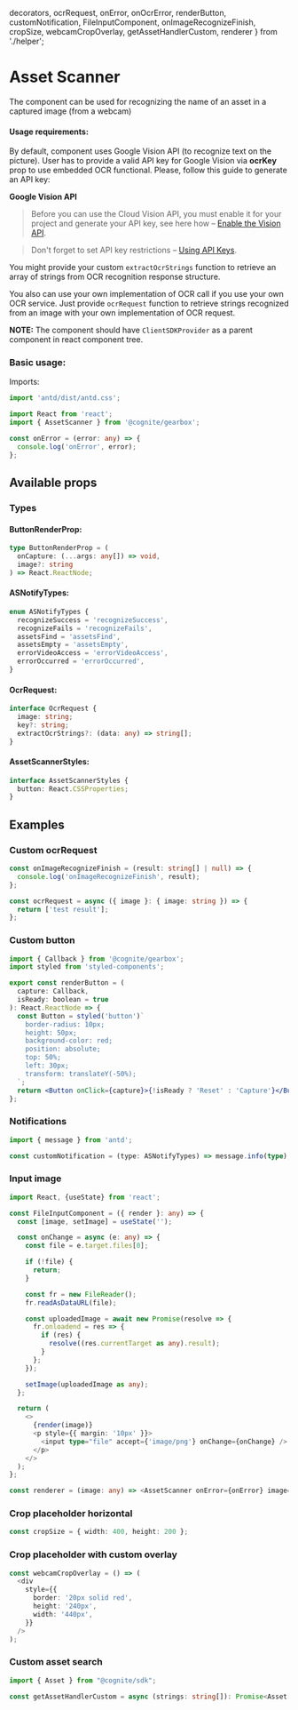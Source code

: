   decorators,
  ocrRequest,
  onError,
  onOcrError,
  renderButton,
  customNotification,
  FileInputComponent,
  onImageRecognizeFinish,
  cropSize,
  webcamCropOverlay,
  getAssetHandlerCustom,
  renderer
} from './helper';

<Meta title="Assets/AssetScanner" decorators={decorators}/>

# Asset Scanner

The component can be used for recognizing the name of an asset in a captured image (from a webcam)

#### Usage requirements:

By default, component uses Google Vision API (to recognize text on the picture). User has to provide a valid API key for Google Vision via **ocrKey** prop to use embedded OCR functional.
Please, follow this guide to generate an API key:

**Google Vision API**

> Before you can use the Cloud Vision API, you must enable it for your project and generate your API key, see here how – [Enable the Vision API](https://cloud.google.com/vision/docs/before-you-begin).

> Don't forget to set API key restrictions – [Using API Keys](https://cloud.google.com/docs/authentication/api-keys).

You might provide your custom `extractOcrStrings` function to retrieve an array of strings from OCR recognition response structure.

You also can use your own implementation of OCR call if you use your own OCR service.
Just provide `ocrRequest` function to retrieve strings recognized from an image with your own implementation of OCR request.

**NOTE:** The component should have `ClientSDKProvider` as a parent component in react component tree.

### Basic usage:

Imports:

```typescript
import 'antd/dist/antd.css';

import React from 'react';
import { AssetScanner } from '@cognite/gearbox';

```
```typescript
const onError = (error: any) => {
  console.log('onError', error);
};
```

<Preview>
  <Story name="Basic usage" >
    <AssetScanner
      onError={onError}
      ocrKey={'YOUR_GOOGLE_VISION_KEY'}
    />
  </Story>
</Preview>

## Available props

<Props of={AssetScanner} />

### Types

#### ButtonRenderProp:

```typescript
type ButtonRenderProp = (
  onCapture: (...args: any[]) => void,
  image?: string
) => React.ReactNode;
```

#### ASNotifyTypes:

```typescript
enum ASNotifyTypes {
  recognizeSuccess = 'recognizeSuccess',
  recognizeFails = 'recognizeFails',
  assetsFind = 'assetsFind',
  assetsEmpty = 'assetsEmpty',
  errorVideoAccess = 'errorVideoAccess',
  errorOccurred = 'errorOccurred',
}
```

#### OcrRequest:

```typescript
interface OcrRequest {
  image: string;
  key?: string;
  extractOcrStrings?: (data: any) => string[];
}
```

#### AssetScannerStyles:

```typescript
interface AssetScannerStyles {
  button: React.CSSProperties;
}
```

## Examples

### Custom ocrRequest

```typescript
const onImageRecognizeFinish = (result: string[] | null) => {
  console.log('onImageRecognizeFinish', result);
};

const ocrRequest = async ({ image }: { image: string }) => {
  return ['test result'];
};
```
<Preview>
  <Story name="Custom ocrRequest">
    <AssetScanner
      onError={onError}
      onImageRecognizeFinish={onImageRecognizeFinish}
      ocrRequest={ocrRequest}
    />
  </Story>
</Preview>

### Custom button

```jsx
import { Callback } from '@cognite/gearbox';
import styled from 'styled-components';

export const renderButton = (
  capture: Callback,
  isReady: boolean = true
): React.ReactNode => {
  const Button = styled('button')`
    border-radius: 10px;
    height: 50px;
    background-color: red;
    position: absolute;
    top: 50%;
    left: 30px;
    transform: translateY(-50%);
  `;
  return <Button onClick={capture}>{!isReady ? 'Reset' : 'Capture'}</Button>;
};
```
<Preview>
  <Story name="Custom button">
    <AssetScanner
      ocrRequest={ocrRequest}
      button={renderButton}
    />
  </Story>
</Preview>

### Notifications

```typescript
import { message } from 'antd';

const customNotification = (type: ASNotifyTypes) => message.info(type);
```
<Preview>
  <Story name="Notifications">
    <AssetScanner
      onOcrError={onOcrError}
      ocrKey={'YOUR_GOOGLE_VISION_KEY'}
      enableNotification={true}
      customNotification={customNotification}
    />
  </Story>
</Preview>

### Input image

```typescript
import React, {useState} from 'react';

const FileInputComponent = ({ render }: any) => {
  const [image, setImage] = useState('');

  const onChange = async (e: any) => {
    const file = e.target.files[0];

    if (!file) {
      return;
    }

    const fr = new FileReader();
    fr.readAsDataURL(file);

    const uploadedImage = await new Promise(resolve => {
      fr.onloadend = res => {
        if (res) {
          resolve((res.currentTarget as any).result);
        }
      };
    });

    setImage(uploadedImage as any);
  };

  return (
    <>
      {render(image)}
      <p style={{ margin: '10px' }}>
        <input type="file" accept={'image/png'} onChange={onChange} />
      </p>
    </>
  );
};

const renderer = (image: any) => <AssetScanner onError={onError} image={image} />;

```
<Preview>
  <Story name="Input image">
      <FileInputComponent
        render={renderer}
      />
  </Story>
</Preview>

### Crop placeholder horizontal

```typescript
const cropSize = { width: 400, height: 200 };
```

<Preview>
  <Story name="Crop placeholder horizontal">
    <AssetScanner
      onError={onError}
      onImageRecognizeFinish={onImageRecognizeFinish}
      ocrRequest={ocrRequest}
      cropSize={cropSize}
    />
  </Story>
</Preview>

### Crop placeholder with custom overlay

```typescript
const webcamCropOverlay = () => (
  <div
    style={{
      border: '20px solid red',
      height: '240px',
      width: '440px',
    }}
  />
);
```

<Preview>
  <Story name="Crop placeholder with custom overlay">
    <AssetScanner
      onError={onError}
      ocrRequest={ocrRequest}
      onImageRecognizeFinish={onImageRecognizeFinish}
      cropSize={cropSize}
      webcamCropOverlay={webcamCropOverlay}
    />
  </Story>
</Preview>

### Custom asset search

```typescript
import { Asset } from "@cognite/sdk";

const getAssetHandlerCustom = async (strings: string[]): Promise<Asset[]> => {/* ... */}
```

<Preview>
  <Story name="Custom asset search">
    <AssetScanner
      onError={onError}
      ocrRequest={ocrRequest}
      onImageRecognizeFinish={onImageRecognizeFinish}
      getAssetsHandlerCustom={getAssetHandlerCustom}
    />
  </Story>
</Preview>
